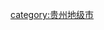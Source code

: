 {{Catnav|頁面分類|...|地级行政区|地级市|贵州地级市}}
{{Catnav|頁面分類|...|贵州行政区划|贵州市州|贵州地级市}}
{{Catnav|頁面分類|...|中国各省城市|贵州城市|贵州地级市}}
{{catmore|安顺市|贵州省安顺市}}

[[category:贵州地级市|category:贵州地级市]]